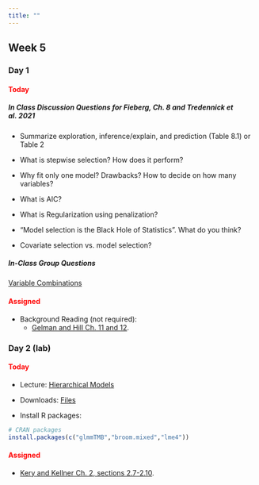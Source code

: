 ```yaml
---
title: ""
---
```


## Week 5

### Day 1

#### [Today]{style="color:red;"}

##### **In Class Discussion Questions for Fieberg, Ch. 8 and Tredennick et al. 2021**

- Summarize exploration, inference/explain, and prediction (Table 8.1) or Table 2

- What is stepwise selection? How does it perform?

- Why fit only one model? Drawbacks? How to decide on how many variables?

- What is AIC? 

- What is Regularization using penalization?

- "Model selection is the Black Hole of Statistics". What do you think?

- Covariate selection vs. model selection?

##### **In-Class Group Questions**

<a href="/classfiles/variableCombs/VariableCombs.Rmd">Variable Combinations</a>

#### [Assigned]{style="color:red;"}

- Background Reading (not required):
  - <a href="/readings/Gelman and Hill Chapters 11 and 12.pdf"> Gelman and Hill Ch. 11 and 12</a>.




<!-- #### [Assigned]{style="color:red;"} -->

<!-- -   Readings for next class:  -->
<!--     - <a href="/readings/Zurr and Iano 2016.pdf">Zurr and Iano, 2016</a> -->





### Day 2 (lab)

#### [Today]{style="color:red;"}

-   Lecture: <a href="/FW680A4/hierarchical.qmd">Hierarchical Models</a>

-   Downloads: <a href="/classfiles/glmmlab/week5files.zip">Files</a>

-   Install R packages:

```r
# CRAN packages
install.packages(c("glmmTMB","broom.mixed","lme4"))
```

#### [Assigned]{style="color:red;"}

  - <a href="/readings/Kery and Kellner Chapter 2.pdf"> Kery and Kellner Ch. 2, sections 2.7-2.10</a>.

